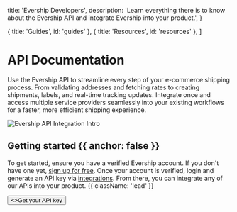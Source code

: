 
  title: 'Evership Developers',
  description: 'Learn everything there is to know about the Evership API and integrate Evership into your product.',
}

  { title: 'Guides', id: 'guides' },
  { title: 'Resources', id: 'resources' },
]

<HeroPattern />

# API Documentation

Use the Evership API to streamline every step of your e-commerce shipping process. From validating addresses and fetching rates to creating shipments, labels, and real-time tracking updates. Integrate once and access multiple service providers seamlessly into your existing workflows for a faster, more efficient shipping experience.

<div className="my-8">
  <Image
    src="/api-docs-intro.png"
    alt="Evership API Integration Intro"
    width={800}
    height={400}
    className="rounded-lg shadow-lg"
  />
</div>

## Getting started {{ anchor: false }}
To get started, ensure you have a verified Evership account. If you don't have one yet, [sign up for free](https://evership.app/register). Once your account is verified, login and generate an API key via [integrations](https://evership.app). From there, you can integrate any of our APIs into your product. {{ className: 'lead' }}

<div className="not-prose mt-6 mb-16 flex gap-3">
  <Button href="https://evership.app" arrow="right">
    <>Get your API key</>
  </Button>
</div>

<Guides />

<Resources />
